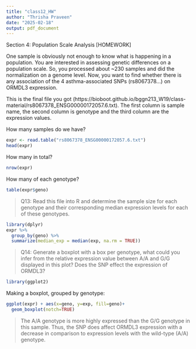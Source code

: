 ```yaml
---
title: "class12_HW"
author: "Thrisha Praveen"
date: "2025-02-18"
output: pdf_document
---
```


Section 4: Population Scale Analysis
[HOMEWORK]

One sample is obviously not enough to know what is happening in a population. You are interested in assessing genetic differences on a population scale. So, you processed about ~230 samples and did the normalization on a genome level. Now, you want to find whether there is any association of the 4 asthma-associated SNPs (rs8067378...) on ORMDL3 expression.

This is the final file you got (https://bioboot.github.io/bggn213_W19/class- material/rs8067378_ENSG00000172057.6.txt). The first column is sample name, the second column is genotype and the third column are the expression values.

How many samples do we have?

```r
expr <- read.table("rs8067378_ENSG00000172057.6.txt")
head(expr)
```

How many in total?

```r
nrow(expr)
```

How many of each genotype?
```r
table(expr$geno)
```

>Q13: Read this file into R and determine the sample size for each genotype and their corresponding median expression levels for each of these genotypes.

```r
library(dplyr)
expr %>%
  group_by(geno) %>%
  summarize(median_exp = median(exp, na.rm = TRUE))
```

>Q14: Generate a boxplot with a box per genotype, what could you infer from the relative expression value between A/A and G/G displayed in this plot? Does the SNP effect the expression of ORMDL3?

```r
library(ggplot2)
```

Making a boxplot, grouped by genotype:
```r
ggplot(expr) + aes(x=geno, y=exp, fill=geno)+
  geom_boxplot(notch=TRUE)

```
>The A/A genotype is more highly expressed than the G/G genotype in this sample. Thus, the SNP does affect ORMDL3 expression with a decrease in comparison to expression levels with the wild-type (A/A) genotype.













